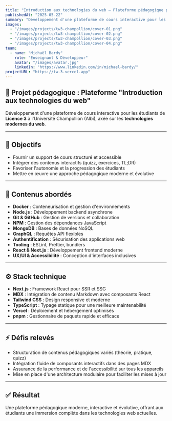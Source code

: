 ---
title: "Introduction aux technologies du web – Plateforme pédagogique pour Licence 3"
publishedAt: "2025-05-22"
summary: "Développement d'une plateforme de cours interactive pour les étudiants de Licence 3 à l'Université Champollion, axée sur les technologies modernes du web."
images:
  - "/images/projects/tw3-champollion/cover-01.png"
  - "/images/projects/tw3-champollion/cover-02.png"
  - "/images/projects/tw3-champollion/cover-03.png"
  - "/images/projects/tw3-champollion/cover-04.png"
team:
  - name: "Michaël Bardy"
    role: "Enseignant & Développeur"
    avatar: "/images/avatar.jpg"
    linkedIn: "https://www.linkedin.com/in/michael-bardy/"
projectURL: "https://tw-3.vercel.app"
---
## 📘 Projet pédagogique : Plateforme "Introduction aux technologies du web"

Développement d'une plateforme de cours interactive pour les étudiants de **Licence 3** à l'Université Champollion (Albi), axée sur les **technologies modernes du web**.

---

## 🎯 Objectifs

* Fournir un support de cours structuré et accessible
* Intégrer des contenus interactifs (quizz, exercices, TL;DR)
* Favoriser l'autonomie et la progression des étudiants
* Mettre en œuvre une approche pédagogique moderne et évolutive

---

## 🧩 Contenus abordés

* **Docker** : Conteneurisation et gestion d'environnements
* **Node.js** : Développement backend asynchrone
* **Git & GitHub** : Gestion de versions et collaboration
* **NPM** : Gestion des dépendances JavaScript
* **MongoDB** : Bases de données NoSQL
* **GraphQL** : Requêtes API flexibles
* **Authentification** : Sécurisation des applications web
* **Tooling** : ESLint, Prettier, bundlers
* **React & Next.js** : Développement frontend moderne
* **UX/UI & Accessibilité** : Conception d'interfaces inclusives

---

## ⚙️ Stack technique

* **Next.js** : Framework React pour SSR et SSG
* **MDX** : Intégration de contenu Markdown avec composants React
* **Tailwind CSS** : Design responsive et moderne
* **TypeScript** : Typage statique pour une meilleure maintenabilité
* **Vercel** : Déploiement et hébergement optimisés
* **pnpm** : Gestionnaire de paquets rapide et efficace

---

## ⚡ Défis relevés

* Structuration de contenus pédagogiques variés (théorie, pratique, quizz)
* Intégration fluide de composants interactifs dans des pages MDX
* Assurance de la performance et de l'accessibilité sur tous les appareils
* Mise en place d'une architecture modulaire pour faciliter les mises à jour

---

## ✅ Résultat

Une plateforme pédagogique moderne, interactive et évolutive, offrant aux étudiants une immersion complète dans les technologies web actuelles.
